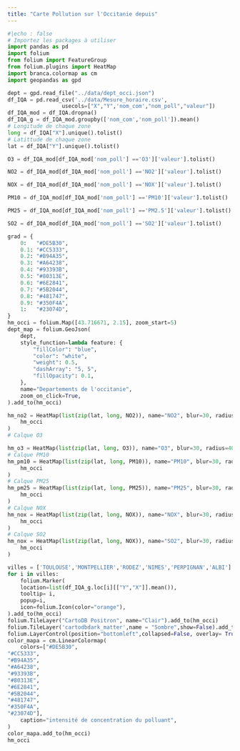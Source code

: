 ```yaml
---
title: "Carte Pollution sur l'Occitanie depuis"
---
```

```python
#|echo : false
# Importez les packages à utiliser
import pandas as pd
import folium
from folium import FeatureGroup
from folium.plugins import HeatMap
import branca.colormap as cm
import geopandas as gpd

dept = gpd.read_file("../data/dept_occi.json")
df_IQA = pd.read_csv('../data/Mesure_horaire.csv',
                 usecols=["X","Y",'nom_com',"nom_poll","valeur"])
df_IQA_mod = df_IQA.dropna()
df_IQA_g = df_IQA_mod.groupby(['nom_com','nom_poll']).mean()
# Longitude de chaque zone
long = df_IQA["X"].unique().tolist()
# Latittude de chaque zone
lat = df_IQA["Y"].unique().tolist()

O3 = df_IQA_mod[df_IQA_mod['nom_poll'] =='O3']['valeur'].tolist()

NO2 = df_IQA_mod[df_IQA_mod['nom_poll'] =='NO2']['valeur'].tolist()

NOX = df_IQA_mod[df_IQA_mod['nom_poll'] =='NOX']['valeur'].tolist()

PM10 = df_IQA_mod[df_IQA_mod['nom_poll'] =='PM10']['valeur'].tolist()

PM25 = df_IQA_mod[df_IQA_mod['nom_poll'] =='PM2.5']['valeur'].tolist()

SO2 = df_IQA_mod[df_IQA_mod['nom_poll'] =='SO2']['valeur'].tolist()

grad = {
    0:   "#DE5B30",
    0.1: "#CC5333",
    0.2: "#B94A35",
    0.3: "#A64238",
    0.4: "#93393B",
    0.5: "#80313E",
    0.6: "#6E2841",
    0.7: "#5B2044",
    0.8: "#481747",
    0.9: "#350F4A",
    1:   "#23074D",
}
hm_occi = folium.Map([43.716671, 2.15], zoom_start=5)
dept_map = folium.GeoJson(
    dept,
    style_function=lambda feature: {
        "fillColor": "blue",
        "color": "white",
        "weight": 0.5,
        "dashArray": "5, 5",
        "fillOpacity": 0.1,
    },
    name="Departements de l'occitanie",
    zoom_on_click=True,
).add_to(hm_occi)

hm_no2 = HeatMap(list(zip(lat, long, NO2)), name="NO2", blur=30, radius=40,show=False, gradient= grad).add_to(
    hm_occi
)
# Calque O3

hm_o3 = HeatMap(list(zip(lat, long, O3)), name="O3", blur=30, radius=40,show=False,gradient= grad).add_to(hm_occi)
# Calque PM10
hm_pm10 = HeatMap(list(zip(lat, long, PM10)), name="PM10", blur=30, radius=40,show=False, gradient= grad).add_to(
    hm_occi
)
# Calque PM25
hm_pm25 = HeatMap(list(zip(lat, long, PM25)), name="PM25", blur=30, radius=40,show=True, gradient=grad).add_to(
    hm_occi
)
# Calque NOX
hm_nox = HeatMap(list(zip(lat, long, NOX)), name="NOX", blur=30, radius=40,show=False, gradient=grad).add_to(
    hm_occi
)
# Calque SO2
hm_nox = HeatMap(list(zip(lat, long, NOX)), name="SO2", blur=30, radius=40,show=False, gradient=grad).add_to(
    hm_occi
)

villes = ['TOULOUSE','MONTPELLIER','RODEZ','NIMES','PERPIGNAN','ALBI']
for i in villes:
    folium.Marker(
    location=list(df_IQA_g.loc[i][["Y","X"]].mean()),
    tooltip= i,
    popup=i,
    icon=folium.Icon(color="orange"),
).add_to(hm_occi)
folium.TileLayer("CartoDB Positron", name="Clair").add_to(hm_occi)
folium.TileLayer('cartodbdark_matter',name = "Sombre",show=False).add_to(hm_occi)
folium.LayerControl(position="bottomleft",collapsed=False, overlay= True).add_to(hm_occi)
color_mapa = cm.LinearColormap(
    colors=["#DE5B30",
"#CC5333",
"#B94A35",
"#A64238",
"#93393B",
"#80313E",
"#6E2841",
"#5B2044",
"#481747",
"#350F4A",
"#23074D"],
    caption="intensité de concentration du polluant",
)
color_mapa.add_to(hm_occi)
hm_occi
```